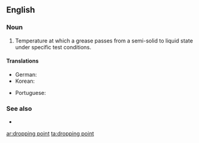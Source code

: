 ==English==

===Noun===
{{en-noun}}

# {{lb|en|mechanical engineering}} Temperature at which a grease passes from a semi-solid to liquid state under specific test conditions.

====Translations====
{{trans-top|temperature at which a grease becomes liquid}}
* German: {{t|de|Tropfpunkt|m}}
* Korean: {{t|ko|적점|sc=Hang}}
{{trans-mid}}
* Portuguese: {{t|pt|ponto de gota}}
{{trans-bottom}}

===See also===
* {{pedialite}}

[[ar:dropping point]]
[[ta:dropping point]]